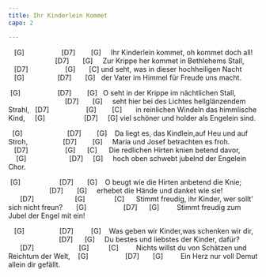 ```yaml
---
title: Ihr Kinderlein Kommet
capo: 2

---
```


   [G]                   [D7]        [G]    
Ihr Kinderlein kommet, oh kommet doch all!
                        [D7]       [G]    
Zur Krippe her kommet in Bethlehems Stall,
   [D7]                   [G]       [C] 
und seht, was in dieser hochheiligen Nacht
   [G]                 [D7]       [G]  
der Vater im Himmel für Freude uns macht.

 [G]                   [D7]        [G]  
O seht in der Krippe im nächtlichen Stall,
                             [D7]       [G]    
seht hier bei des Lichtes hellglänzendem Strahl,
  [D7]                   [G]        [C]      
in reinlichen Windeln das himmlische Kind,
    [G]                    [D7]     [G] 
viel schöner und holder als Engelein sind.

  [G]                       [D7]        [G]   
Da liegt es, das Kindlein,auf Heu und auf Stroh,
                 [D7]        [G]    
Maria und Josef betrachten es froh.
   [D7]                   [G]      [C]     
Die redlichen Hirten knien betend davor,
    [G]                      [D7]     [G]    
hoch oben schwebt jubelnd der Engelein Chor.

 [G]                    [D7]       [G]   
O beugt wie die Hirten anbetend die Knie;
                     [D7]       [G]    
erhebet die Hände und danket wie sie!
      [D7]                     [G]               [C]     
Stimmt freudig, ihr Kinder, wer sollt' sich nicht freun?
      [G]                   [D7]      [G]        
Stimmt freudig zum Jubel der Engel mit ein!

   [G]                  [D7]         [G]   
Was geben wir Kinder,was schenken wir dir,
                          [D7]      [G]    
Du bestes und liebstes der Kinder, dafür?
      [D7]                       [G]          [C]        
Nichts willst du von Schätzen und Reichtum der Welt,
   [G]                   [D7]       [G]        
Ein Herz nur voll Demut allein dir gefällt.

